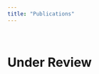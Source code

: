 ```yaml
---
title: "Publications"
---
```


<br>

<h1>Under Review</h1>

| <p>Liu, Y., Sorace, A., Smith, K. (Under Review). Mandarin bilingual speakers undergoing attrition produce more \n explicit referring expressions. *Bilingualism: Language and Cognition.* </p>
| 
